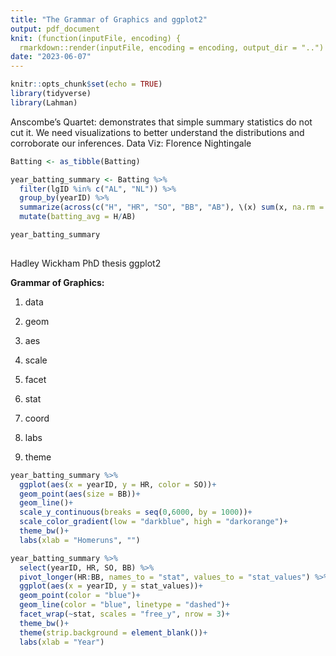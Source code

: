 ```yaml
---
title: "The Grammar of Graphics and ggplot2"
output: pdf_document
knit: (function(inputFile, encoding) {
  rmarkdown::render(inputFile, encoding = encoding, output_dir = "..") }) 
date: "2023-06-07"
---
```


```r
knitr::opts_chunk$set(echo = TRUE)
library(tidyverse)
library(Lahman)
```

Anscombe's Quartet: demonstrates that simple summary statistics do not cut it. We need visualizations to better understand the distributions and corroborate our inferences.
  Data Viz: Florence Nightingale 
  
```r
Batting <- as_tibble(Batting)

year_batting_summary <- Batting %>% 
  filter(lgID %in% c("AL", "NL")) %>% 
  group_by(yearID) %>% 
  summarize(across(c("H", "HR", "SO", "BB", "AB"), \(x) sum(x, na.rm = TRUE))) %>% 
  mutate(batting_avg = H/AB)

year_batting_summary
  
```

Hadley Wickham PhD thesis ggplot2


**Grammar of Graphics:**

1. data

2. geom

3. aes

4. scale 

5. facet 

6. stat

7. coord

8. labs

9. theme

```r
year_batting_summary %>% 
  ggplot(aes(x = yearID, y = HR, color = SO))+
  geom_point(aes(size = BB))+
  geom_line()+
  scale_y_continuous(breaks = seq(0,6000, by = 1000))+
  scale_color_gradient(low = "darkblue", high = "darkorange")+
  theme_bw()+
  labs(xlab = "Homeruns", "")
```

```r
year_batting_summary %>% 
  select(yearID, HR, SO, BB) %>%
  pivot_longer(HR:BB, names_to = "stat", values_to = "stat_values") %>% 
  ggplot(aes(x = yearID, y = stat_values))+
  geom_point(color = "blue")+
  geom_line(color = "blue", linetype = "dashed")+
  facet_wrap(~stat, scales = "free_y", nrow = 3)+
  theme_bw()+
  theme(strip.background = element_blank())+
  labs(xlab = "Year")
```

